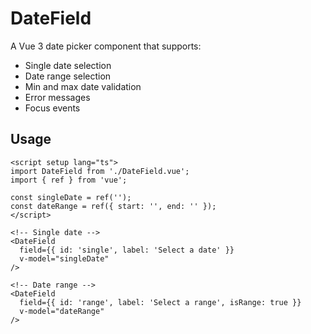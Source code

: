 
<Meta title="Form/DateField" component={DateField} />

# DateField

A Vue 3 date picker component that supports:

- Single date selection
- Date range selection
- Min and max date validation
- Error messages
- Focus events

## Usage

```vue
<script setup lang="ts">
import DateField from './DateField.vue';
import { ref } from 'vue';

const singleDate = ref('');
const dateRange = ref({ start: '', end: '' });
</script>

<!-- Single date -->
<DateField
  field={{ id: 'single', label: 'Select a date' }}
  v-model="singleDate"
/>

<!-- Date range -->
<DateField
  field={{ id: 'range', label: 'Select a range', isRange: true }}
  v-model="dateRange"
/>
